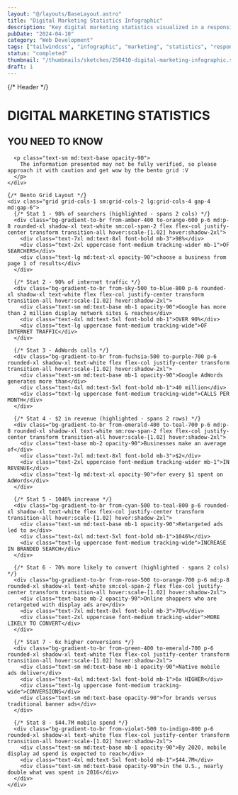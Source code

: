 ```yaml
---
layout: "@/layouts/BaseLayout.astro"
title: "Digital Marketing Statistics Infographic"
description: "Key digital marketing statistics visualized in a responsive bento grid"
pubDate: "2024-04-10"
category: "Web Development"
tags: ["tailwindcss", "infographic", "marketing", "statistics", "responsive", "bento-grid"]
status: "completed"
thumbnail: "/thumbnails/sketches/250410-digital-marketing-infographic.svg"
draft: 1
---
```


<div class="bg-gradient-to-br from-indigo-600 via-blue-700 to-sky-500 w-full min-h-screen p-6 sm:p-8 md:p-12 flex flex-col items-center justify-center">
  <div class="max-w-6xl w-full mx-auto">
    {/* Header */}
    <div class="text-center text-white mb-10 md:mb-16">
      <h1 class="text-4xl md:text-5xl lg:text-6xl font-bold mb-3 tracking-tight">DIGITAL MARKETING STATISTICS</h1>
      <h2 class="text-xl md:text-2xl lg:text-3xl font-medium tracking-wide">YOU NEED TO KNOW</h2>

      <p class="text-sm md:text-base opacity-90">
        The information presented may not be fully verified, so please approach it with caution and get wow by the bento grid :V
      </p>
    </div>

    {/* Bento Grid Layout */}
    <div class="grid grid-cols-1 sm:grid-cols-2 lg:grid-cols-4 gap-4 md:gap-6">
      {/* Stat 1 - 98% of searchers (highlighted - spans 2 cols) */}
      <div class="bg-gradient-to-br from-amber-400 to-orange-600 p-6 md:p-8 rounded-xl shadow-xl text-white sm:col-span-2 flex flex-col justify-center transform transition-all hover:scale-[1.02] hover:shadow-2xl">
        <div class="text-7xl md:text-8xl font-bold mb-3">98%</div>
        <div class="text-2xl uppercase font-medium tracking-wider mb-1">OF SEARCHERS</div>
        <div class="text-lg md:text-xl opacity-90">choose a business from page 1 of results</div>
      </div>

      {/* Stat 2 - 90% of internet traffic */}
      <div class="bg-gradient-to-br from-sky-500 to-blue-800 p-6 rounded-xl shadow-xl text-white flex flex-col justify-center transform transition-all hover:scale-[1.02] hover:shadow-2xl">
        <div class="text-sm md:text-base mb-1 opacity-90">Google has more than 2 million display network sites & reaches</div>
        <div class="text-4xl md:text-5xl font-bold mb-1">OVER 90%</div>
        <div class="text-lg uppercase font-medium tracking-wide">OF INTERNET TRAFFIC</div>
      </div>

      {/* Stat 3 - AdWords calls */}
      <div class="bg-gradient-to-br from-fuchsia-500 to-purple-700 p-6 rounded-xl shadow-xl text-white flex flex-col justify-center transform transition-all hover:scale-[1.02] hover:shadow-2xl">
        <div class="text-sm md:text-base mb-1 opacity-90">Google AdWords generates more than</div>
        <div class="text-4xl md:text-5xl font-bold mb-1">40 million</div>
        <div class="text-lg uppercase font-medium tracking-wide">CALLS PER MONTH</div>
      </div>

      {/* Stat 4 - $2 in revenue (highlighted - spans 2 rows) */}
      <div class="bg-gradient-to-br from-emerald-400 to-teal-700 p-6 md:p-8 rounded-xl shadow-xl text-white sm:row-span-2 flex flex-col justify-center transform transition-all hover:scale-[1.02] hover:shadow-2xl">
        <div class="text-base mb-2 opacity-90">Businesses make an average of</div>
        <div class="text-7xl md:text-8xl font-bold mb-3">$2</div>
        <div class="text-2xl uppercase font-medium tracking-wider mb-1">IN REVENUE</div>
        <div class="text-lg md:text-xl opacity-90">for every $1 spent on AdWords</div>
      </div>

      {/* Stat 5 - 1046% increase */}
      <div class="bg-gradient-to-br from-cyan-500 to-teal-800 p-6 rounded-xl shadow-xl text-white flex flex-col justify-center transform transition-all hover:scale-[1.02] hover:shadow-2xl">
        <div class="text-sm md:text-base mb-1 opacity-90">Retargeted ads led to a</div>
        <div class="text-4xl md:text-5xl font-bold mb-1">1046%</div>
        <div class="text-lg uppercase font-medium tracking-wide">INCREASE IN BRANDED SEARCH</div>
      </div>

      {/* Stat 6 - 70% more likely to convert (highlighted - spans 2 cols) */}
      <div class="bg-gradient-to-br from-rose-500 to-orange-700 p-6 md:p-8 rounded-xl shadow-xl text-white sm:col-span-2 flex flex-col justify-center transform transition-all hover:scale-[1.02] hover:shadow-2xl">
        <div class="text-base mb-2 opacity-90">Online shoppers who are retargeted with display ads are</div>
        <div class="text-7xl md:text-8xl font-bold mb-3">70%</div>
        <div class="text-2xl uppercase font-medium tracking-wider">MORE LIKELY TO CONVERT</div>
      </div>

      {/* Stat 7 - 6x higher conversions */}
      <div class="bg-gradient-to-br from-green-400 to-emerald-700 p-6 rounded-xl shadow-xl text-white flex flex-col justify-center transform transition-all hover:scale-[1.02] hover:shadow-2xl">
        <div class="text-sm md:text-base mb-1 opacity-90">Native mobile ads deliver</div>
        <div class="text-4xl md:text-5xl font-bold mb-1">6x HIGHER</div>
        <div class="text-lg uppercase font-medium tracking-wide">CONVERSIONS</div>
        <div class="text-sm md:text-base opacity-90">for brands versus traditional banner ads</div>
      </div>

      {/* Stat 8 - $44.7M mobile spend */}
      <div class="bg-gradient-to-br from-violet-500 to-indigo-800 p-6 rounded-xl shadow-xl text-white flex flex-col justify-center transform transition-all hover:scale-[1.02] hover:shadow-2xl">
        <div class="text-sm md:text-base mb-1 opacity-90">By 2020, mobile display ad spend is expected to reach</div>
        <div class="text-4xl md:text-5xl font-bold mb-1">$44.7M</div>
        <div class="text-sm md:text-base opacity-90">in the U.S., nearly double what was spent in 2016</div>
      </div>
    </div>
  </div>
</div>
